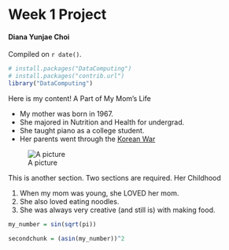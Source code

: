 # Week 1 Project  

#### Diana Yunjae Choi

<!-- leave this material as is -->
Compiled on `r date()`.

```{r include = FALSE}
# install.packages("DataComputing")
# install.packages("contrib.url")
library("DataComputing")
```
<!-- put your content after this line -->

Here is my content!
A Part of My Mom's Life

* My mother was born in 1967.
* She majored in Nutrition and Health for undergrad.
* She taught piano as a college student.
* Her parents went through the [Korean War](https://en.wikipedia.org/wiki/Korean_War)

![A picture](https://upload.wikimedia.org/wikipedia/commons/thumb/c/ca/Korean_War_Montage_2.png/450px-Korean_War_Montage_2.png)


This is another section. Two sections are required.
Her Childhood

1. When my mom was young, she LOVED her mom.
1. She also loved eating noodles.
1. She was always very creative (and still is) with making food.


```{r}
my_number = sin(sqrt(pi))
```


```{r}
secondchunk = (asin(my_number))^2
```

